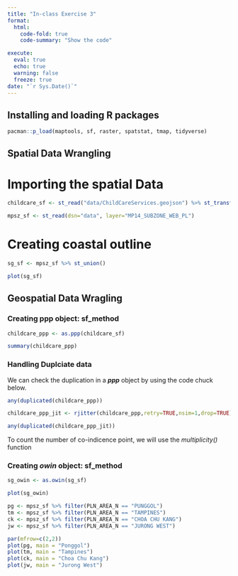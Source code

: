 ```yaml
---
title: "In-class Exercise 3"
format:
  html:
    code-fold: true
    code-summary: "Show the code"

execute: 
  eval: true
  echo: true
  warning: false
  freeze: true
date: "`r Sys.Date()`"
---
```


## Installing and loading R packages

```r
pacman::p_load(maptools, sf, raster, spatstat, tmap, tidyverse)
```

## Spatial Data Wrangling

# Importing the spatial Data

```r
childcare_sf <- st_read("data/ChildCareServices.geojson") %>% st_transform(crs=3414)

mpsz_sf <- st_read(dsn="data", layer="MP14_SUBZONE_WEB_PL")
```

# Creating coastal outline

```r
sg_sf <- mpsz_sf %>% st_union()
```

```r
plot(sg_sf)
```

## Geospatial Data Wragling

### Creating ppp object: sf_method

```r
childcare_ppp <- as.ppp(childcare_sf)
```

```r
summary(childcare_ppp)
```

### Handling Duplciate data

We can check the duplication in a ***ppp*** object by using the code chuck below.

```r
any(duplicated(childcare_ppp))
```

```r
childcare_ppp_jit <- rjitter(childcare_ppp,retry=TRUE,nsim=1,drop=TRUE)
```

```r
any(duplicated(childcare_ppp_jit))
```

To count the number of co-indicence point, we will use the *multiplicity()* function

### Creating ***owin*** object: sf_method

```r
sg_owin <- as.owin(sg_sf)
```

```r
plot(sg_owin)
```

```r
pg <- mpsz_sf %>% filter(PLN_AREA_N == "PUNGGOL")
tm <- mpsz_sf %>% filter(PLN_AREA_N == "TAMPINES")
ck <- mpsz_sf %>% filter(PLN_AREA_N == "CHOA CHU KANG")
jw <- mpsz_sf %>% filter(PLN_AREA_N == "JURONG WEST")
```

```r
par(mfrow=c(2,2))
plot(pg, main = "Ponggol")
plot(tm, main = "Tampines")
plot(ck, main = "Choa Chu Kang")
plot(jw, main = "Jurong West")
```
